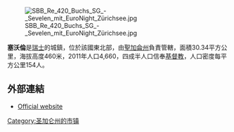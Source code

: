 [[Image:SBB_Re_420_Buchs_SG_-_Sevelen_mit_EuroNight_Zürichsee.jpg|right]]

'''塞沃倫'''是[[瑞士|瑞士]]的城鎮，位於該國東北部，由[[聖加侖州|聖加侖州]]負責管轄，面積30.34平方公里，海拔高度460米，2011年人口4,660，四成半人口信奉[[基督教|基督教]]，人口密度每平方公里154人。

==外部連結==
* [http://www.sevelen.ch Official website] {{Wayback|url=http://www.sevelen.ch/ |date=20210117052434 }} {{de icon}}

{{Switzerland-geo-stub}}
[[Category:圣加仑州的市镇|Category:圣加仑州的市镇]]